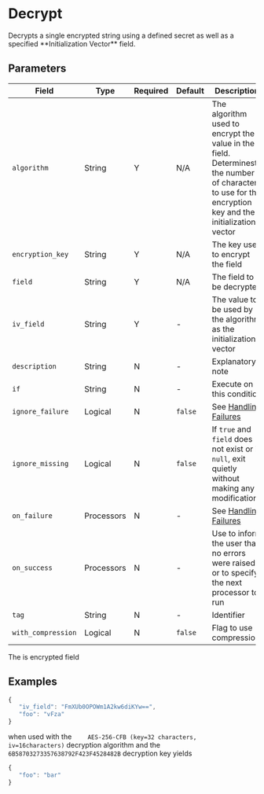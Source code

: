
# Decrypt

<Synopsis>
Decrypts a single encrypted string using a defined secret as well as a specified **Initialization Vector** field.
</Synopsis>

## Parameters

|Field|Type|Required|Default|Description|
|---|---|---|---|---|
|`algorithm`|String|Y|N/A|The algorithm used to encrypt the value in the field. Determinest the number of characters to use for the encryption key and the initialization vector|
|`encryption_key`|String|Y|N/A|The key used to encrypt the field|
|`field`|String|Y|N/A|The field to be decrypted|
|`iv_field`|String|Y|-|The value to be used by the algorithm as the initialization vector|
|`description`|String|N|-|Explanatory note|
|`if`|String|N|-|Execute on this condition|
|`ignore_failure`|Logical|N|`false`|See [Handling Failures](../handling-failures.mdx)|
|`ignore_missing`|Logical|N|`false`|If `true` and `field` does not exist or is `null`, exit quietly without making any modifications|
|`on_failure`|Processors|N|-|See [Handling Failures](../handling-failures.mdx)|
|`on_success`|Processors|N|-|Use to inform the user that no errors were raised or to specify the next processor to run|
|`tag`|String|N|-|Identifier|
|`with_compression`|Logical|N|`false`|Flag to use compression|

The is encrypted field

## Examples

```js
{
   "iv_field": "FmXUb0OPOWm1A2kw6diKYw==",
   "foo": "vFza"
}
```

when used with the `	AES-256-CFB (key=32 characters, iv=16characters)` decryption algorithm and the `6B58703273357638792F423F4528482B` decryption key yields

```js
{
   "foo": "bar"
}
```
